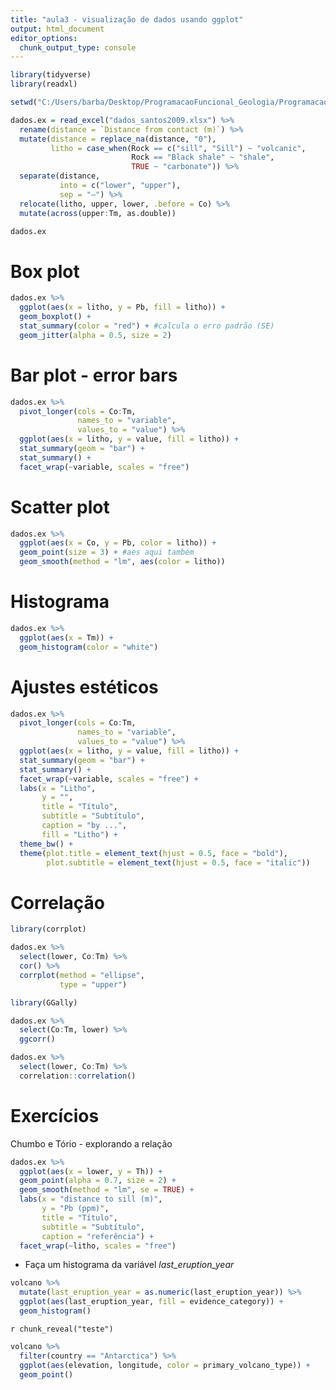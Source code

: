 ```yaml
---
title: "aula3 - visualização de dados usando ggplot"
output: html_document
editor_options: 
  chunk_output_type: console
---
```


```r
library(tidyverse)
library(readxl)
```



```r
setwd("C:/Users/barba/Desktop/ProgramacaoFuncional_Geologia/ProgramacaoFuncional_Geologia/")

dados.ex = read_excel("dados_santos2009.xlsx") %>% 
  rename(distance = `Distance from contact (m)`) %>% 
  mutate(distance = replace_na(distance, "0"),
         litho = case_when(Rock == c("sill", "Sill") ~ "volcanic",
                           Rock == "Black shale" ~ "shale",
                           TRUE ~ "carbonate")) %>% 
  separate(distance,
           into = c("lower", "upper"),
           sep = "–") %>% 
  relocate(litho, upper, lower, .before = Co) %>% 
  mutate(across(upper:Tm, as.double))

dados.ex
```


# Box plot

```r
dados.ex %>% 
  ggplot(aes(x = litho, y = Pb, fill = litho)) +
  geom_boxplot() +
  stat_summary(color = "red") + #calcula o erro padrão (SE)
  geom_jitter(alpha = 0.5, size = 2)
```




# Bar plot - error bars

```r
dados.ex %>% 
  pivot_longer(cols = Co:Tm,
               names_to = "variable",
               values_to = "value") %>% 
  ggplot(aes(x = litho, y = value, fill = litho)) +
  stat_summary(geom = "bar") +
  stat_summary() +
  facet_wrap(~variable, scales = "free")
```


# Scatter plot

```r
dados.ex %>% 
  ggplot(aes(x = Co, y = Pb, color = litho)) +
  geom_point(size = 3) + #aes aqui também
  geom_smooth(method = "lm", aes(color = litho))
```


# Histograma

```r
dados.ex %>% 
  ggplot(aes(x = Tm)) +
  geom_histogram(color = "white")
```


# Ajustes estéticos

```r
dados.ex %>% 
  pivot_longer(cols = Co:Tm,
               names_to = "variable",
               values_to = "value") %>% 
  ggplot(aes(x = litho, y = value, fill = litho)) +
  stat_summary(geom = "bar") +
  stat_summary() +
  facet_wrap(~variable, scales = "free") +
  labs(x = "Litho",
       y = "",
       title = "Título",
       subtitle = "Subtítulo",
       caption = "by ...",
       fill = "Litho") +
  theme_bw() +
  theme(plot.title = element_text(hjust = 0.5, face = "bold"),
        plot.subtitle = element_text(hjust = 0.5, face = "italic"))
```


# Correlação

```r
library(corrplot)

dados.ex %>% 
  select(lower, Co:Tm) %>% 
  cor() %>% 
  corrplot(method = "ellipse",
           type = "upper")
```


```r
library(GGally)

dados.ex %>% 
  select(Co:Tm, lower) %>% 
  ggcorr()
```


```r
dados.ex %>% 
  select(lower, Co:Tm) %>% 
  correlation::correlation()
```




# Exercícios

Chumbo e Tório - explorando a relação

```r
dados.ex %>% 
  ggplot(aes(x = lower, y = Th)) +
  geom_point(alpha = 0.7, size = 2) +
  geom_smooth(method = "lm", se = TRUE) +
  labs(x = "distance to sill (m)",
       y = "Pb (ppm)",
       title = "Título",
       subtitle = "Subtítulo",
       caption = "referência") +
  facet_wrap(~litho, scales = "free")
```


- Faça um histograma da variável *last_eruption_year*

```r
volcano %>% 
  mutate(last_eruption_year = as.numeric(last_eruption_year)) %>% 
  ggplot(aes(last_eruption_year, fill = evidence_category)) +
  geom_histogram()
```




`r chunk_reveal("teste")`

```r
volcano %>% 
  filter(country == "Antarctica") %>% 
  ggplot(aes(elevation, longitude, color = primary_volcano_type)) +
  geom_point()
```

